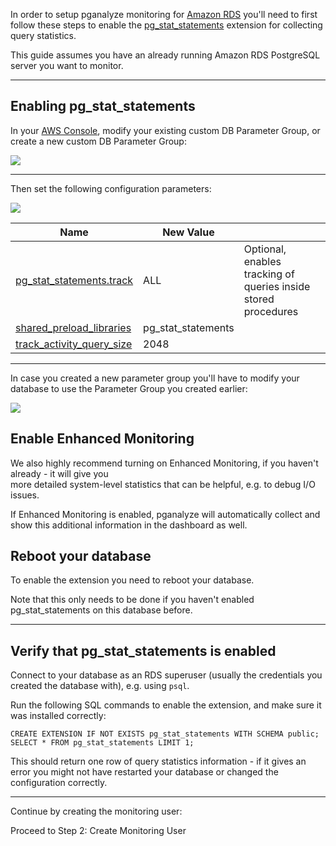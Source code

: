 
In order to setup pganalyze monitoring for [Amazon RDS](https://aws.amazon.com/rds/postgresql/) you'll need
to first follow these steps to enable the [pg\_stat\_statements](http://www.postgresql.org/docs/current/static/pgstatstatements.html)
extension for collecting query statistics.

This guide assumes you have an already running Amazon RDS PostgreSQL server you want to monitor.

---

## Enabling pg\_stat\_statements

In your [AWS Console](https://console.aws.amazon.com/rds/), modify your existing custom DB Parameter Group, or create a new custom DB Parameter Group:

<img src={imgRdsParamGroup} />

---

Then set the following configuration parameters:

<img src={imgRdsParamGroup2} />

 Name | New Value | &nbsp;
 ---- | ------ | -------
 [pg\_stat\_statements.track](https://demo.pganalyze.com/databases/6/config/track_activity_query_size) | ALL | Optional, enables tracking of queries inside stored procedures
[shared\_preload\_libraries](https://demo.pganalyze.com/databases/6/config/shared_preload_libraries) | pg\_stat\_statements
[track\_activity\_query\_size](https://demo.pganalyze.com/databases/6/config/track_activity_query_size) | 2048

---

In case you created a new parameter group you'll have to modify your database to use the Parameter Group you created earlier:<br />

<img src={imgRdsEnableParamGroup} />

## Enable Enhanced Monitoring

We also highly recommend turning on Enhanced Monitoring, if you haven't already - it will give you<br />
more detailed system-level statistics that can be helpful, e.g. to debug I/O issues.<br />

If Enhanced Monitoring is enabled, pganalyze will automatically collect and show this additional information in the dashboard as well.

## Reboot your database

To enable the extension you need to reboot your database.

Note that this only needs to be done if you haven't enabled pg\_stat\_statements on this database before.

---

## Verify that pg\_stat\_statements is enabled

Connect to your database as an RDS superuser (usually the credentials you created the database with), e.g. using `psql`.

Run the following SQL commands to enable the extension, and make sure it was installed correctly:

```
CREATE EXTENSION IF NOT EXISTS pg_stat_statements WITH SCHEMA public;
SELECT * FROM pg_stat_statements LIMIT 1;
```

This should return one row of query statistics information - if it gives an error you might not have restarted your database or changed the configuration correctly.

---

Continue by creating the monitoring user:

<Link className="btn btn-success" to="02_create_monitoring_user">
  Proceed to Step 2: Create Monitoring User
</Link>
<br />
<br />
<div><SignupCTA event-label="Docs"></SignupCTA></div>
